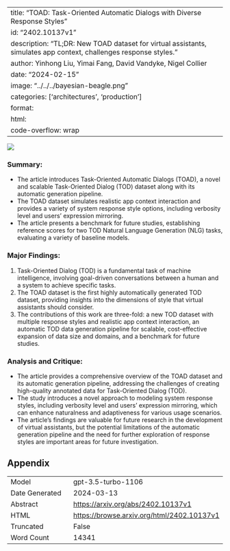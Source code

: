 
---
title: "TOAD: Task-Oriented Automatic Dialogs with Diverse Response Styles"
id: "2402.10137v1"
description: "TL;DR: New TOAD dataset for virtual assistants, simulates app context, challenges response styles."
author: Yinhong Liu, Yimai Fang, David Vandyke, Nigel Collier
date: "2024-02-15"
image: "../../../bayesian-beagle.png"
categories: ['architectures', 'production']
format:
  html:
    code-overflow: wrap
---

![](../../../bayesian-beagle.png)

### **Summary:**
- The article introduces Task-Oriented Automatic Dialogs (TOAD), a novel and scalable Task-Oriented Dialog (TOD) dataset along with its automatic generation pipeline.
- The TOAD dataset simulates realistic app context interaction and provides a variety of system response style options, including verbosity level and users' expression mirroring.
- The article presents a benchmark for future studies, establishing reference scores for two TOD Natural Language Generation (NLG) tasks, evaluating a variety of baseline models.

### Major Findings:
1. Task-Oriented Dialog (TOD) is a fundamental task of machine intelligence, involving goal-driven conversations between a human and a system to achieve specific tasks.
2. The TOAD dataset is the first highly automatically generated TOD dataset, providing insights into the dimensions of style that virtual assistants should consider.
3. The contributions of this work are three-fold: a new TOD dataset with multiple response styles and realistic app context interaction, an automatic TOD data generation pipeline for scalable, cost-effective expansion of data size and domains, and a benchmark for future studies.

### Analysis and Critique:
- The article provides a comprehensive overview of the TOAD dataset and its automatic generation pipeline, addressing the challenges of creating high-quality annotated data for Task-Oriented Dialog (TOD).
- The study introduces a novel approach to modeling system response styles, including verbosity level and users' expression mirroring, which can enhance naturalness and adaptiveness for various usage scenarios.
- The article's findings are valuable for future research in the development of virtual assistants, but the potential limitations of the automatic generation pipeline and the need for further exploration of response styles are important areas for future investigation.

## Appendix

|          |          |
|----------|----------|
| Model     | gpt-3.5-turbo-1106       |
| Date Generated     | 2024-03-13       |
| Abstract | [https://arxiv.org/abs/2402.10137v1](https://arxiv.org/abs/2402.10137v1)        |
| HTML     | [https://browse.arxiv.org/html/2402.10137v1](https://browse.arxiv.org/html/2402.10137v1)       |
| Truncated       | False       |
| Word Count       | 14341       |